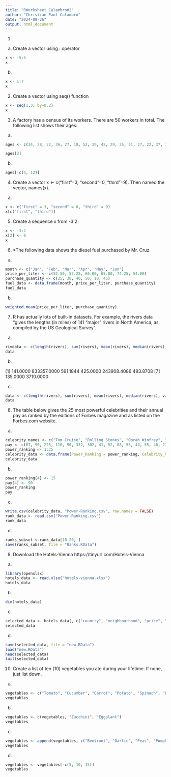 ```yaml
---
title: "RWorksheet_Calambro#2"
author: "Christian Paul Calambro"
date: "2024-09-26"
output: html_document
---
```


1. 
a. Create a vector using : operator
```r
x <- -5:5
x
```

b.
```r
x <- 1:7
x
```

2. Create a vector using seq() function
```r
x <- seq(1,3, by=0.2)
x
```


3. A factory has a census of its workers. There are 50 workers in total. The following
list shows their ages:
a.
```r
ages <- c(34, 28, 22, 36, 27, 18, 52, 39, 42, 29, 35, 31, 27, 22, 37, 34, 19, 20, 57, 49, 50, 37, 46, 25, 17, 37, 43, 53, 41, 51, 35, 24, 33, 41, 53, 40, 18, 44, 38, 41, 48, 27, 39, 19, 30, 61, 54, 58, 26, 18)

ages[3]
```

b.
```r
ages[-c(4, 12)]
```

4. Create a vector x <- c("first"=3, "second"=0, "third"=9). Then named the
vector, names(x).
a.
```r
x <- c("first" = 3, "second" = 0, "third" = 9)
x[c("first", "third")]
```

5. Create a sequence x from -3:2.
```r
x <- -3:2
x[2] <- 0
x
```

6. *The following data shows the diesel fuel purchased by Mr. Cruz.
a.
```r
month <- c("Jan", "Feb", "Mar", "Apr", "May", "Jun")
price_per_liter <- c(52.50, 57.25, 60.00, 65.00, 74.25, 54.00)
purchase_quantity <- c(25, 30, 40, 50, 10, 45)
fuel_data <- data.frame(month, price_per_liter, purchase_quantity)
fuel_data
```

b.
```r
weighted.mean(price_per_liter, purchase_quantity)
```

7. R has actually lots of built-in datasets. For example, the rivers data “gives the lengths
(in miles) of 141 “major” rivers in North America, as compiled by the US Geological
Survey”.

a.
```r
rivdata <- c(length(rivers), sum(rivers), mean(rivers), median(rivers), var(rivers), sd(rivers), min(rivers), max(rivers))
data
```


b.

[1]   141.0000    833357.0000   591.1844    425.0000    243908.4086   493.8708
[7]   135.0000    3710.0000



c.
```r
data <- c(length(rivers), sum(rivers), mean(rivers), median(rivers), var(rivers), sd(rivers), min(rivers), max(rivers))
data
```

8. The table below gives the 25 most powerful celebrities and their annual pay as ranked
by the editions of Forbes magazine and as listed on the Forbes.com website.

a.
```r
celebrity_names <- c("Tom Cruise", "Rolling Stones", "Oprah Winfrey", "U2", "Tiger Woods", "Steven Spielberg", "Howard Stern", "50 Cent", "Cast of the Sopranos", "Dan Brown", "Bruce Springsteen", "Donald Trump", "Muhammad Ali", "Paul McCartney", "George Lucas", "Elton John","David Letterman", "Phil Mickelson", "J.K Rowling","Brad Pitt","Peter Jackson","Dr. Phil McGraw", "Jay Lenon", "Celine Dion", "Kobe Bryant")
pay <- c(67, 90, 225, 110, 90, 332, 302, 41, 52, 88, 55, 44, 55, 40, 233, 34, 40, 47, 75, 25, 39, 45, 32, 40, 31)
power_ranking <- 1:25
celebrity_data <- data.frame(Power_Ranking = power_ranking, Celebrity_Name = celebrity_names, Pay = pay)
celebrity_data

```


b.
```r
power_ranking[4] <- 15
pay[4] <- 90
power_ranking
pay
```

c. 

```r
write.csv(celebrity_data, "Power-Ranking.csv", row.names = FALSE)
rank_data <- read.csv("Power-Ranking.csv")
rank_data

```

d. 
```r
ranks_subset <-rank_data[10:20, ]
save(ranks_subset, file = "Ranks.RData")
```


9. Download the Hotels-Vienna https://tinyurl.com/Hotels-Vienna
a.
```r
library(openxlsx)
hotels_data <- read.xlsx("hotels-vienna.xlsx")
hotels_data
```

b.
```r
dim(hotels_data)
```

c. 
```r
selected_data <- hotels_data[, c("country", "neighbourhood", "price", "stars", "accommodation_type", "rating")]
selected_data
```


d.
```r
save(selected_data, file = "new.RData")
load("new.RData")
head(selected_data)
tail(selected_data)

```



10. Create a list of ten (10) vegetables you ate during your lifetime. If none, just list down.

a.
```r
vegetables <- c("Tomato", "Cucumber", "Carrot", "Potato", "Spinach", "Broccoli", "Pepper", "Lettuce", "Cabbage", "Onion")
vegetables
```



b.
```r
vegetables <- c(vegetables, "Zucchini", "Eggplant")
vegetables
```


c.
```r
vegetables <- append(vegetables, c("Beetroot", "Garlic", "Peas", "Pumpkin"), after=5)
vegetables
```



d.
```r
vegetables <- vegetables[-c(5, 10, 15)]
vegetables
```

